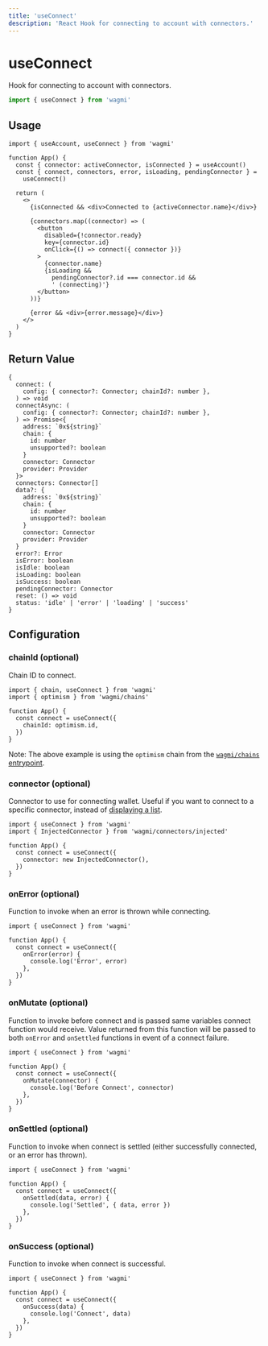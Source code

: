 ```yaml
---
title: 'useConnect'
description: 'React Hook for connecting to account with connectors.'
---
```


# useConnect

Hook for connecting to account with connectors.

```ts
import { useConnect } from 'wagmi'
```

## Usage

```tsx
import { useAccount, useConnect } from 'wagmi'

function App() {
  const { connector: activeConnector, isConnected } = useAccount()
  const { connect, connectors, error, isLoading, pendingConnector } =
    useConnect()

  return (
    <>
      {isConnected && <div>Connected to {activeConnector.name}</div>}

      {connectors.map((connector) => (
        <button
          disabled={!connector.ready}
          key={connector.id}
          onClick={() => connect({ connector })}
        >
          {connector.name}
          {isLoading &&
            pendingConnector?.id === connector.id &&
            ' (connecting)'}
        </button>
      ))}

      {error && <div>{error.message}</div>}
    </>
  )
}
```

## Return Value

```tsx
{
  connect: (
    config: { connector?: Connector; chainId?: number },
  ) => void
  connectAsync: (
    config: { connector?: Connector; chainId?: number },
  ) => Promise<{
    address: `0x${string}`
    chain: {
      id: number
      unsupported?: boolean
    }
    connector: Connector
    provider: Provider
  }>
  connectors: Connector[]
  data?: {
    address: `0x${string}`
    chain: {
      id: number
      unsupported?: boolean
    }
    connector: Connector
    provider: Provider
  }
  error?: Error
  isError: boolean
  isIdle: boolean
  isLoading: boolean
  isSuccess: boolean
  pendingConnector: Connector
  reset: () => void
  status: 'idle' | 'error' | 'loading' | 'success'
}
```

## Configuration

### chainId (optional)

Chain ID to connect.

```tsx {6}
import { chain, useConnect } from 'wagmi'
import { optimism } from 'wagmi/chains'

function App() {
  const connect = useConnect({
    chainId: optimism.id,
  })
}
```

Note: The above example is using the `optimism` chain from the [`wagmi/chains` entrypoint](/react/chains#wagmichains).

### connector (optional)

Connector to use for connecting wallet. Useful if you want to connect to a specific connector, instead of [displaying a list](/react/hooks/useConnect#usage).

```tsx {6}
import { useConnect } from 'wagmi'
import { InjectedConnector } from 'wagmi/connectors/injected'

function App() {
  const connect = useConnect({
    connector: new InjectedConnector(),
  })
}
```

### onError (optional)

Function to invoke when an error is thrown while connecting.

```tsx {5-7}
import { useConnect } from 'wagmi'

function App() {
  const connect = useConnect({
    onError(error) {
      console.log('Error', error)
    },
  })
}
```

### onMutate (optional)

Function to invoke before connect and is passed same variables connect function would receive. Value returned from this function will be passed to both `onError` and `onSettled` functions in event of a connect failure.

```tsx {5-7}
import { useConnect } from 'wagmi'

function App() {
  const connect = useConnect({
    onMutate(connector) {
      console.log('Before Connect', connector)
    },
  })
}
```

### onSettled (optional)

Function to invoke when connect is settled (either successfully connected, or an error has thrown).

```tsx {5-7}
import { useConnect } from 'wagmi'

function App() {
  const connect = useConnect({
    onSettled(data, error) {
      console.log('Settled', { data, error })
    },
  })
}
```

### onSuccess (optional)

Function to invoke when connect is successful.

```tsx {5-7}
import { useConnect } from 'wagmi'

function App() {
  const connect = useConnect({
    onSuccess(data) {
      console.log('Connect', data)
    },
  })
}
```
